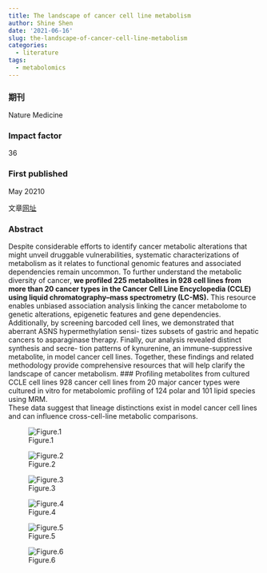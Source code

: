 ```yaml
---
title: The landscape of cancer cell line metabolism
author: Shine Shen
date: '2021-06-16'
slug: the-landscape-of-cancer-cell-line-metabolism
categories:
  - literature
tags:
  - metabolomics
---
```

### 期刊  
Nature Medicine 

### Impact factor  
36 

### First published  
 May 20210

文章[网址](https://doi.org/10.1038/s41591-019-0404-8)

### Abstract 
Despite considerable efforts to identify cancer metabolic alterations that might unveil druggable vulnerabilities, systematic characterizations of metabolism as it relates to functional genomic features and associated dependencies remain uncommon. To further understand the metabolic diversity of cancer, **we profiled 225 metabolites in 928 cell lines from more than 20 cancer types in the Cancer Cell Line Encyclopedia (CCLE) using liquid chromatography–mass spectrometry (LC-MS).** This resource enables unbiased association analysis linking the cancer metabolome to genetic alterations, epigenetic features and gene dependencies. Additionally, by screening barcoded cell lines, we demonstrated that aberrant ASNS hypermethylation sensi- tizes subsets of gastric and hepatic cancers to asparaginase therapy. Finally, our analysis revealed distinct synthesis and secre- tion patterns of kynurenine, an immune-suppressive metabolite, in model cancer cell lines. Together, these findings and related methodology provide comprehensive resources that will help clarify the landscape of cancer metabolism.
### Profiling metabolites from cultured CCLE cell lines
928 cancer cell lines from 20 major cancer types were cultured in vitro for metabolomic profiling of 124 polar and 101 lipid species using MRM.  
These data suggest that lineage distinctions exist in model cancer cell lines and can influence cross-cell-line metabolic comparisons.

![Figure.1](https://media.springernature.com/lw685/springer-static/image/art%3A10.1038%2Fs41591-019-0404-8/MediaObjects/41591_2019_404_Fig1_HTML.png?as=webp)

![Figure.2](https://media.springernature.com/lw685/springer-static/image/art%3A10.1038%2Fs41591-019-0404-8/MediaObjects/41591_2019_404_Fig2_HTML.png?as=webp)

![Figure.3](https://media.springernature.com/lw685/springer-static/image/art%3A10.1038%2Fs41591-019-0404-8/MediaObjects/41591_2019_404_Fig3_HTML.png?as=webp)

![Figure.4](https://media.springernature.com/lw685/springer-static/image/art%3A10.1038%2Fs41591-019-0404-8/MediaObjects/41591_2019_404_Fig4_HTML.png?as=webp)

![Figure.5](https://media.springernature.com/lw685/springer-static/image/art%3A10.1038%2Fs41591-019-0404-8/MediaObjects/41591_2019_404_Fig5_HTML.png?as=webp)

![Figure.6](https://media.springernature.com/lw685/springer-static/image/art%3A10.1038%2Fs41591-019-0404-8/MediaObjects/41591_2019_404_Fig6_HTML.png?as=webp)
